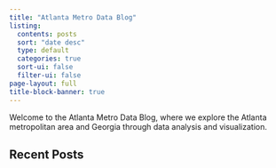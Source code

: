 ```yaml
---
title: "Atlanta Metro Data Blog"
listing:
  contents: posts
  sort: "date desc"
  type: default
  categories: true
  sort-ui: false
  filter-ui: false
page-layout: full
title-block-banner: true
---
```


Welcome to the Atlanta Metro Data Blog, where we explore the Atlanta metropolitan area and Georgia through data analysis and visualization.

## Recent Posts
